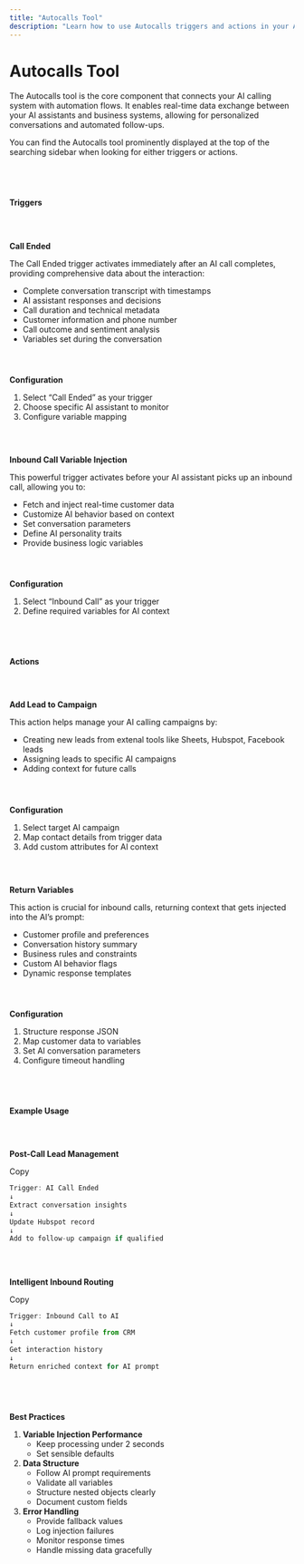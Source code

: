 ```yaml
---
title: "Autocalls Tool"
description: "Learn how to use Autocalls triggers and actions in your AI calling flows"
---
```


# **Autocalls Tool**

The Autocalls tool is the core component that connects your AI calling system with automation flows. It enables real-time data exchange between your AI assistants and business systems, allowing for personalized conversations and automated follow-ups.

You can find the Autocalls tool prominently displayed at the top of the searching sidebar when looking for either triggers or actions.

## [**​**](https://docs.autocalls.ai/automation-platform/calls-related/autocalls-tool#triggers)

**Triggers**

### [**​**](https://docs.autocalls.ai/automation-platform/calls-related/autocalls-tool#call-ended)

**Call Ended**

The Call Ended trigger activates immediately after an AI call completes, providing comprehensive data about the interaction:

- Complete conversation transcript with timestamps
- AI assistant responses and decisions
- Call duration and technical metadata
- Customer information and phone number
- Call outcome and sentiment analysis
- Variables set during the conversation

#### [**​**](https://docs.autocalls.ai/automation-platform/calls-related/autocalls-tool#configuration)

**Configuration**

1. Select “Call Ended” as your trigger
2. Choose specific AI assistant to monitor
3. Configure variable mapping

### [**​**](https://docs.autocalls.ai/automation-platform/calls-related/autocalls-tool#inbound-call-variable-injection)

**Inbound Call Variable Injection**

This powerful trigger activates before your AI assistant picks up an inbound call, allowing you to:

- Fetch and inject real-time customer data
- Customize AI behavior based on context
- Set conversation parameters
- Define AI personality traits
- Provide business logic variables

#### [**​**](https://docs.autocalls.ai/automation-platform/calls-related/autocalls-tool#configuration-2)

**Configuration**

1. Select “Inbound Call” as your trigger
2. Define required variables for AI context

## [**​**](https://docs.autocalls.ai/automation-platform/calls-related/autocalls-tool#actions)

**Actions**

### [**​**](https://docs.autocalls.ai/automation-platform/calls-related/autocalls-tool#add-lead-to-campaign)

**Add Lead to Campaign**

This action helps manage your AI calling campaigns by:

- Creating new leads from extenal tools like Sheets, Hubspot, Facebook leads
- Assigning leads to specific AI campaigns
- Adding context for future calls

#### [**​**](https://docs.autocalls.ai/automation-platform/calls-related/autocalls-tool#configuration-3)

**Configuration**

1. Select target AI campaign
2. Map contact details from trigger data
3. Add custom attributes for AI context

### [**​**](https://docs.autocalls.ai/automation-platform/calls-related/autocalls-tool#return-variables)

**Return Variables**

This action is crucial for inbound calls, returning context that gets injected into the AI’s prompt:

- Customer profile and preferences
- Conversation history summary
- Business rules and constraints
- Custom AI behavior flags
- Dynamic response templates

#### [**​**](https://docs.autocalls.ai/automation-platform/calls-related/autocalls-tool#configuration-4)

**Configuration**

1. Structure response JSON
2. Map customer data to variables
3. Set AI conversation parameters
4. Configure timeout handling

## [**​**](https://docs.autocalls.ai/automation-platform/calls-related/autocalls-tool#example-usage)

**Example Usage**

### [**​**](https://docs.autocalls.ai/automation-platform/calls-related/autocalls-tool#post-call-lead-management)

**Post-Call Lead Management**

Copy

```javascript
Trigger: AI Call Ended
↓
Extract conversation insights
↓
Update Hubspot record
↓
Add to follow-up campaign if qualified
```

### [**​**](https://docs.autocalls.ai/automation-platform/calls-related/autocalls-tool#intelligent-inbound-routing)

**Intelligent Inbound Routing**

Copy

```javascript
Trigger: Inbound Call to AI
↓
Fetch customer profile from CRM
↓
Get interaction history
↓
Return enriched context for AI prompt
```

## [**​**](https://docs.autocalls.ai/automation-platform/calls-related/autocalls-tool#best-practices)

**Best Practices**

1. **Variable Injection Performance**
   - Keep processing under 2 seconds
   - Set sensible defaults
2. **Data Structure**
   - Follow AI prompt requirements
   - Validate all variables
   - Structure nested objects clearly
   - Document custom fields
3. **Error Handling**
   - Provide fallback values
   - Log injection failures
   - Monitor response times
   - Handle missing data gracefully